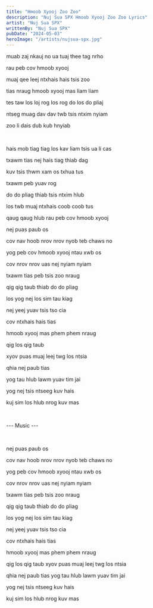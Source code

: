 ```yaml
---
title: "Hmoob Xyooj Zoo Zoo"
description: "Nuj Sua SPX Hmoob Xyooj Zoo Zoo Lyrics"
artist: "Nuj Sua SPX"
writtenBy: "Nuj Sua SPX"
pubDate: "2024-05-03"
heroImage: "/artists/nujsua-spx.jpg"
---
```


muab zaj nkauj no ua tuaj thee tag nrho

rau peb cov hmoob xyooj

muaj qee leej ntxhais hais tsis zoo

tias nraug hmoob xyooj mas liam liam

tes taw los loj rog los rog do los do pliaj

ntseg muag dav dav twb tsis ntxim nyiam

zoo li dais dub kub hnyiab

<br />

hais mob tiag tiag los kav liam tsis ua li cas

txawm tias nej hais tiag thiab dag

kuv tsis thwm xam os txhua tus

txawm peb yuav rog

do do pliag thiab tsis ntxim hlub

los twb muaj ntxhais coob coob tus

qaug qaug hlub rau peb cov hmoob xyooj

nej puas paub os

cov nav hoob nrov nrov nyob teb chaws no

yog peb cov hmoob xyooj ntau xwb os

cov nrov nrov uas nej nyiam nyiam

txawm tias peb tsis zoo nraug

qig qig taub thiab do do pliag

los yog nej los sim tau kiag

nej yeej yuav tsis tso cia

cov ntxhais hais tias

hmoob xyooj mas phem phem nraug

qig los qig taub

xyov puas muaj leej twg los ntsia

qhia nej paub tias

yog tau hlub lawm yuav tim jai

yog nej tsis ntseeg kuv hais

kuj sim los hlub nrog kuv mas

<br />

--- Music ---

<br />

nej puas paub os

cov nav hoob nrov nrov nyob teb chaws no

yog peb cov hmoob xyooj ntau xwb os

cov nrov nrov uas nej nyiam nyiam

txawm tias peb tsis zoo nraug

qig qig taub thiab do do pliag

los yog nej los sim tau kiag

nej yeej yuav tsis tso cia

cov ntxhais hais tias

hmoob xyooj mas phem phem nraug

qig los qig taub xyov puas muaj leej twg los ntsia

qhia nej paub tias yog tau hlub lawm yuav tim jai

yog nej tsis ntseeg kuv hais

kuj sim los hlub nrog kuv mas
